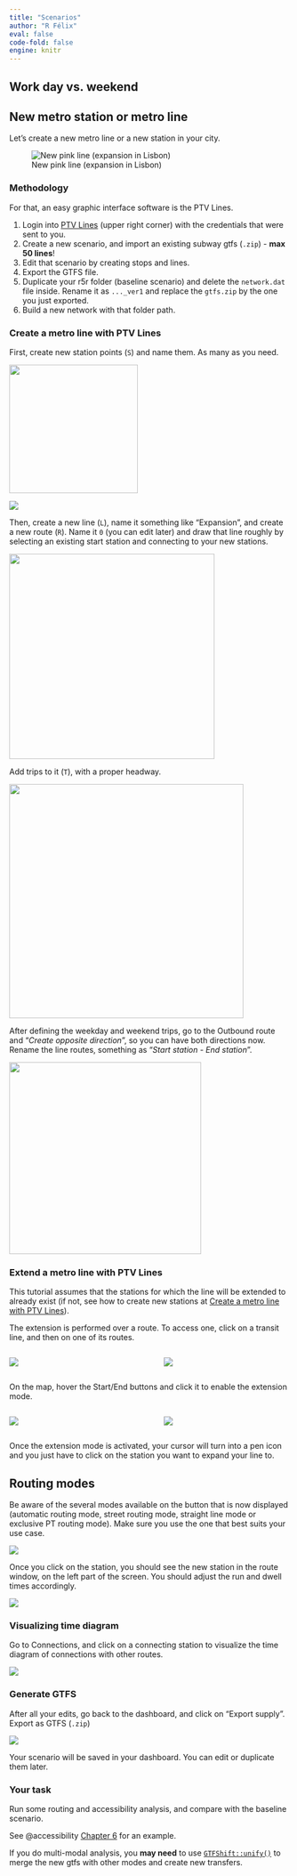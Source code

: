 ```yaml
---
title: "Scenarios"
author: "R Félix"
eval: false
code-fold: false
engine: knitr
---
```


## Work day vs. weekend

## New metro station or metro line

Let's create a new metro line or a new station in your city.

![New pink line (expansion in Lisbon)](images/clipboard-1897244126.png){fig-align="center"}

### Methodology

For that, an easy graphic interface software is the PTV Lines.

1.  Login into [PTV Lines](https://www.ptvgroup.com/en/products/ptv-lines) (upper right corner) with the credentials that were sent to you.
2.  Create a new scenario, and import an existing subway gtfs (`.zip`) - **max 50 lines**!
3.  Edit that scenario by creating stops and lines.
4.  Export the GTFS file.
5.  Duplicate your r5r folder (baseline scenario) and delete the `network.dat` file inside. Rename it as `..._ver1` and replace the `gtfs.zip` by the one you just exported.
6.  Build a new network with that folder path.

### Create a metro line with PTV Lines {#create-a-metro-line-with-ptv-lines}

First, create new station points (`S`) and name them.
As many as you need.

![](images/clipboard-4144832314.png){fig-align="center" width="231"}

![](images/clipboard-4243677038.png){fig-align="center"}

Then, create a new line (`L`), name it something like "Expansion", and create a new route (`R`).
Name it `0` (you can edit later) and draw that line roughly by selecting an existing start station and connecting to your new stations.

![](images/clipboard-1488195502.png){fig-align="center" width="369"}

Add trips to it (`T`), with a proper headway.

![](images/clipboard-2022476792.png){fig-align="center" width="421"}

After defining the weekday and weekend trips, go to the Outbound route and "*Create opposite direction*", so you can have both directions now.
Rename the line routes, something as "*Start station - End station*".

![](images/clipboard-563058203.png){fig-align="center" width="345"}

### Extend a metro line with PTV Lines

This tutorial assumes that the stations for which the line will be extended to already exist (if not, see how to create new stations at [Create a metro line with PTV Lines](#create-a-metro-line-with-ptv-lines)).

The extension is performed over a route.
To access one, click on a transit line, and then on one of its routes.

:::::: columns
::: {.column width="49%"}
![](images/extend_line_selection.png){fig-align="center"}
:::

::: {.column width="2%"}
:::

::: {.column width="49%"}
![](images/extend_route_selection.png){fig-align="center"}
:::
::::::

On the map, hover the Start/End buttons and click it to enable the extension mode.

:::::: columns
::: {.column width="49%"}
![](images/extend_route_map_start_end.png){fig-align="center"}
:::

::: {.column width="2%"}
:::

::: {.column width="49%"}
![](images/extend_route_map_start_end_hover.png){fig-align="center"}
:::
::::::

Once the extension mode is activated, your cursor will turn into a pen icon and you just have to click on the station you want to expand your line to.

::: {.callout-caution appearance="minimal"}
## Routing modes

Be aware of the several modes available on the button that is now displayed (automatic routing mode, street routing mode, straight line mode or exclusive PT routing mode).
Make sure you use the one that best suits your use case.
:::

![](images/extend_route_map_draw_mode.png){fig-align="center"}

Once you click on the station, you should see the new station in the route window, on the left part of the screen.
You should adjust the run and dwell times accordingly.

![](images/extend_route_map_done.png){fig-align="center"}

### Visualizing time diagram

Go to Connections, and click on a connecting station to visualize the time diagram of connections with other routes.

![](images/clipboard-4040021677.png){fig-align="center"}

### Generate GTFS

After all your edits, go back to the dashboard, and click on "Export supply".
Export as GTFS (`.zip`)

![](images/clipboard-2244082372.png)

Your scenario will be saved in your dashboard.
You can edit or duplicate them later.

::: {.callout-caution appearance="minimal"}
### Your task

Run some routing and accessibility analysis, and compare with the baseline scenario.
:::

See @accessibility [Chapter 6](https://ipeagit.github.io/intro_access_book/6_cenarios_transporte.en.html) for an example.

If you do multi-modal analysis, you **may need** to use [`GTFShift::unify()`](https://u-shift.github.io/GTFShift/reference/unify.html) to merge the new gtfs with other modes and create new transfers.
